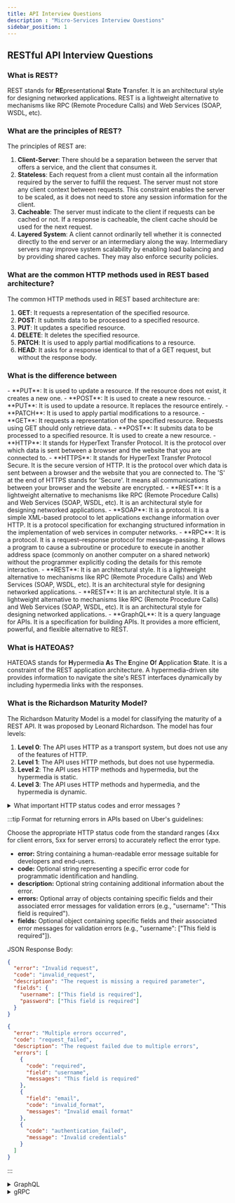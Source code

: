 ```yaml
---
title: API Interview Questions
description : "Micro-Services Interview Questions"
sidebar_position: 1
---
```



## RESTful API Interview Questions

### What is REST?
REST stands for **RE**presentational
**S**tate **T**ransfer. It is an architectural style for designing networked applications. REST is a lightweight alternative to mechanisms like RPC (Remote Procedure Calls) and Web Services (SOAP, WSDL, etc).

### What are the principles of REST?
The principles of REST are:
1. **Client-Server**: There should be a separation between the server that offers a service, and the client that consumes it.
2. **Stateless**: Each request from a client must contain all the information required by the server to fulfill the request. The server must not store any client context between requests. This constraint enables the server to be scaled, as it does not need to store any session information for the client.
3. **Cacheable**: The server must indicate to the client if requests can be cached or not. If a response is cacheable, the client cache should be used for the next request.
4. **Layered System**: A client cannot ordinarily tell whether it is connected directly to the end server or an intermediary along the way. Intermediary servers may improve system scalability by enabling load balancing and by providing shared caches. They may also enforce security policies.

### What are the common HTTP methods used in REST based architecture?
The common HTTP methods used in REST based architecture are:
1. **GET**: It requests a representation of the specified resource.
2. **POST**: It submits data to be processed to a specified resource.
3. **PUT**: It updates a specified resource.
4. **DELETE**: It deletes the specified resource.
5. **PATCH**: It is used to apply partial modifications to a resource.
6. **HEAD**: It asks for a response identical to that of a GET request, but without the response body.

### What is the difference between
<Tabs>
<TabItem value="PUT vs POST">
- **PUT**: It is used to update a resource. If the resource does not exist, it creates a new one.
- **POST**: It is used to create a new resource.
</TabItem>
<TabItem value="PUT vs PATCH">
- **PUT**: It is used to update a resource. It replaces the resource entirely.
- **PATCH**: It is used to apply partial modifications to a resource.
</TabItem>
<TabItem value="GET vs POST">
- **GET**: It requests a representation of the specified resource. Requests using GET should only retrieve data.
- **POST**: It submits data to be processed to a specified resource. It is used to create a new resource.
</TabItem>
</Tabs>

<Tabs>
<TabItem value="HTTP and HTTPS">
- **HTTP**: It stands for HyperText Transfer Protocol. It is the protocol over which data is sent between a browser and the website that you are connected to.
- **HTTPS**: It stands for HyperText Transfer Protocol Secure. It is the secure version of HTTP. It is the protocol over which data is sent between a browser and the website that you are connected to. The 'S' at the end of HTTPS stands for 'Secure'. It means all communications between your browser and the website are encrypted.
</TabItem>
<TabItem value="REST and SOAP">
- **REST**: It is a lightweight alternative to mechanisms like RPC (Remote Procedure Calls) and Web Services (SOAP, WSDL, etc). It is an architectural style for designing networked applications.
- **SOAP**: It is a protocol. It is a simple XML-based protocol to let applications exchange information over HTTP. It is a protocol specification for exchanging structured information in the implementation of web services in computer networks.
</TabItem>
<TabItem value="RPC and REST">
- **RPC**: It is a protocol. It is a request–response protocol for message-passing. It allows a program to cause a subroutine or procedure to execute in another address space (commonly on another computer on a shared network) without the programmer explicitly coding the details for this remote interaction.
- **REST**: It is an architectural style. It is a lightweight alternative to mechanisms like RPC (Remote Procedure Calls) and Web Services (SOAP, WSDL, etc). It is an architectural style for designing networked applications.
</TabItem>
<TabItem value="REST and GraphQL">
- **REST**: It is an architectural style. It is a lightweight alternative to mechanisms like RPC (Remote Procedure Calls) and Web Services (SOAP, WSDL, etc). It is an architectural style for designing networked applications.
- **GraphQL**: It is a query language for APIs. It is a specification for building APIs. It provides a more efficient, powerful, and flexible alternative to REST.
</TabItem>
</Tabs>


### What is HATEOAS?
HATEOAS stands for **H**ypermedia **A**s **T**he **E**ngine **O**f **A**pplication **S**tate.
It is a constraint of the REST application architecture. A hypermedia-driven site provides information to navigate the site's REST interfaces dynamically by including hypermedia links with the responses.

### What is the Richardson Maturity Model?
The Richardson Maturity Model is a model for classifying the maturity of a REST API. It was proposed by Leonard Richardson. The model has four levels:
1. **Level 0**: The API uses HTTP as a transport system, but does not use any of the features of HTTP.
2. **Level 1**: The API uses HTTP methods, but does not use hypermedia.
3. **Level 2**: The API uses HTTP methods and hypermedia, but the hypermedia is static.
4. **Level 3**: The API uses HTTP methods and hypermedia, and the hypermedia is dynamic.

<details>
<summary>What important HTTP status codes and error messages ?</summary>
1. **200 OK**: It indicates that the request has succeeded.
2. **201 Created**: It indicates that the request has been fulfilled and has resulted in one or more new resources being created.
3. **400 Bad Request**: It indicates that the server cannot or will not process the request due to something that is perceived to be a client error.
4. **401 Unauthorized**: It indicates that the request has not been applied because it lacks valid authentication credentials for the target resource.
5. **403 Forbidden**: It indicates that the server understood the request, but refuses to authorize it.
6. **404 Not Found**: It indicates that the server has not found anything matching the Request-URI.
7. **500 Internal Server Error**: It indicates that the server encountered an unexpected condition that prevented it from fulfilling the request.

:::note
- **Status codes:** 3-digit codes indicating the outcome of an HTTP request.
- **Informational codes (1xx):** Request received and processing continues.
- **Successful codes (2xx):** Request successful and the server responded with information.
- **Redirection codes (3xx):** Further action required to complete the request (e.g., redirect to a different resource).
- **Client error codes (4xx):** Error caused by the client (e.g., malformed request, unauthorized access).
- **Server error codes (5xx):** Error on the server's side (e.g., internal error, service unavailable).
:::
</details>


:::tip
Format for returning errors in APIs based on Uber's guidelines:

Choose the appropriate HTTP status code from the standard ranges (4xx for client errors, 5xx for server errors) to accurately reflect the error type.
- **error:** String containing a human-readable error message suitable for developers and end-users.
- **code:** Optional string representing a specific error code for programmatic identification and handling.
- **description:** Optional string containing additional information about the error.
- **errors:** Optional array of objects containing specific fields and their associated error messages for validation errors (e.g., "username": "This field is required").
- **fields:** Optional object containing specific fields and their associated error messages for validation errors (e.g., "username": ["This field is required"]).

JSON Response Body:
```json title="Single error occurred"
{
  "error": "Invalid request",
  "code": "invalid_request",
  "description": "The request is missing a required parameter",
  "fields": {
    "username": ["This field is required"],
    "password": ["This field is required"]
  }
}
```

```json title="Multiple errors occurred"
{
  "error": "Multiple errors occurred",
  "code": "request_failed",
  "description": "The request failed due to multiple errors",
  "errors": [
    {
      "code": "required",
      "field": "username",
      "messages": "This field is required"
    },
    {
      "field": "email",
      "code": "invalid_format",
      "messages": "Invalid email format"
    },
    {
      "code": "authentication_failed",
      "message": "Invalid credentials"
    }
  ]
}
```
:::

<details>
<summary>GraphQL</summary>
### What is GraphQL?
GraphQL is a query language for APIs and a runtime for fulfilling those queries with your existing data. It provides a more efficient, powerful, and flexible alternative to REST.

### What are the main features of GraphQL?
The main features of GraphQL are:
1. **Hierarchical**: A GraphQL query is hierarchical and composed of fields. The query is shaped just like the data it returns.
2. **Strongly Typed**: A GraphQL query is a string, and is parsed into a tree of fields. The tree is validated against a type system.
3. **Client-Specified Queries**: A GraphQL query is a string, and is parsed into a tree of fields. The tree is validated against a type system.
4. **Introspective**: A GraphQL query can be introspective. It can query the schema for details about the schema.

### What are the main components of GraphQL?
The main components of GraphQL are:
1. **Schema**: A Schema in GraphQL is a collection of types. It defines the types and fields that can be queried.
2. **Query**: It is used to read or fetch values.
3. **Mutation**: It is used to write or modify values.
4. **Subscription**: It is used to listen for changes to a value.

</details>


<details>
<summary>gRPC</summary>
### What is gRPC?
gRPC is a high-performance, open-source universal RPC framework. It is based on HTTP/2 and Protocol Buffers.

### What are the main features of gRPC?
The main features of gRPC are:
1. **Simple Service Definition**: It uses Protocol Buffers to define services and messages.
2. **Bi-directional Streaming**: It supports streaming requests and responses.
3. **Pluggable**: It supports authentication, load balancing, and health checking.
4. **Language Agnostic**: It supports multiple languages.

### What are the main components of gRPC?
The main components of gRPC are:
1. **Service**: It defines the methods that can be called remotely.
2. **Protocol Buffers**: It defines the messages that can be sent and received.
3. **Server**: It listens for requests and sends responses.
4. **Client**: It sends requests and listens for responses.

### What is a Service Definition in gRPC?
A Service Definition in gRPC is defined using Protocol Buffers. It defines the methods that can be called remotely.

### What is Protocol Buffers?
Protocol Buffers is a method of serializing structured data. It is used to define the messages that can be sent and received in gRPC.

</details>
